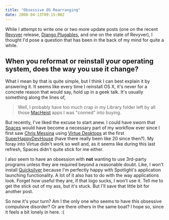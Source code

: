 ```yaml
---
title: "Obsessive OS Rearranging"
date: 2008-04-13T09:15:00Z
---
```


While I attempt to write one or two more update posts (one on the recent [Revyver][1] release, [Django Plugables][2], and one on the state of Revyver), I thought I'd pose a question that has been in the back of my mind for quite a while.

## When you reformat or reinstall your operating system, does the way you use it change?

What I mean by that is quite simple, but I think I can best explain it by answering it. It seems like every time I reinstall OS X, it's never for a concrete reason that would say, hold up in a geek talk. It's usually something along the lines of,

> Well, I probably have too much crap in my Library folder left by all those [MacHeist][3] apps I was "conned" into buying.

But recently, I've liked the excuse to start anew. I could have sworn that [Spaces][4] would have become a necessary part of my workflow ever since I first saw [Chris Messina][5] using [Virtue Desktops][6] at the first [SuperHappyDevHouse][7] (have there really been like 20 since then?). My foray into Virtue didn't work so well and, as it seems like during this last refresh, Spaces didn't quite stick for me either.

I also seem to have an obsession with **not** wanting to use 3rd-party programs unless they are required beyond a reasonable doubt. Like, I won't install [Quicksilver][8] because I'm perfectly happy with Spotlight's application launching functionality. A lot of it also has to do with the way applications look. Forget how useful they are, if that logo sucks, I won't use it. Tell me to get the stick out of my ass, but it's stuck. But I'll save that little bit for another post.

So now it's your turn? Am I the only one who seems to have this obsessive compulsive disorder? Or are there others in the same boat? I hope so, since it feels a bit lonely in here. :(

[1]: http://revyver.com/
[2]: http://djangoplugables.com/
[3]: http://macheist.com/
[4]: http://www.apple.com/macosx/features/spaces.html
[5]: http://factoryjoe.com/
[6]: http://virtuedesktops.info/
[7]: http://superhappydevhouse.org/
[8]: http://www.blacktree.com/
